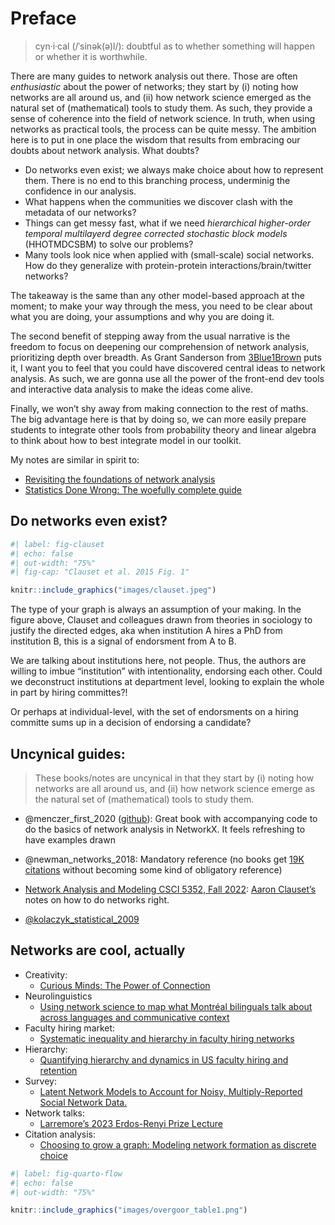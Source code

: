 # Preface {.unnumbered}

> cyn·i·cal (/ˈsinək(ə)l/): doubtful as to whether something will happen or whether it is worthwhile.

There are many guides to network analysis out there. Those are often _enthusiastic_ about the power of networks; they start by (i) noting how networks are all around us, and (ii) how network science emerged as the natural set of (mathematical) tools to study them. As such, they provide a sense of coherence into the field of network science. In truth, when using networks as practical tools, the process can be quite messy. The ambition here is to put in one place the wisdom that results from embracing our doubts about network analysis. What doubts? 

 - Do networks even exist; we always make choice about how to represent them. There is no end to this branching process, underminig the confidence in our analysis.
 - What happens when the communities we discover clash with the metadata of our networks?
 - Things can get messy fast, what if we need _hierarchical higher-order temporal multilayerd degree corrected stochastic block models_ (HHOTMDCSBM) to solve our problems? 
 - Many tools look nice when applied with (small-scale) social networks. How do they generalize with protein-protein interactions/brain/twitter networks?

The takeaway is the same than any other model-based approach at the moment; to make your way through the mess, you need to be clear about what you are doing, your assumptions and why you are doing it.

The second benefit of stepping away from the usual narrative is the freedom to focus on deepening our comprehension of network analysis, prioritizing depth over breadth. As Grant Sanderson from [3Blue1Brown](https://www.3blue1brown.com/) puts it, I want you to feel that you could have discovered central ideas to network analysis. As such, we are gonna use all the power of the front-end dev tools and interactive data analysis to make the ideas come alive.

Finally, we won't shy away from making connection to the rest of maths. The big advantage here is that by doing so, we can more easily prepare students to integrate other tools from probability theory and linear algebra to think about how to best integrate model in our toolkit.

My notes are similar in spirit to:

 - [Revisiting the foundations of network analysis](https://science.sciencemag.org/content/325/5939/414)
 - [Statistics Done Wrong: The woefully complete guide](https://www.statisticsdonewrong.com/)

## Do networks even exist? 

```r
#| label: fig-clauset
#| echo: false
#| out-width: "75%"
#| fig-cap: "Clauset et al. 2015 Fig. 1"

knitr::include_graphics("images/clauset.jpeg")
```

The type of your graph is always an assumption of your making. In the figure above, Clauset and colleagues drawn from theories in sociology to justify the directed edges, aka when institution A hires a PhD from institution B, this is a signal of endorsment from A to B. 

We are talking about institutions here, not people. Thus, the authors are willing to imbue "institution" with intentionality, endorsing each other. Could we deconstruct institutions at department level, looking to explain the whole in part by hiring committes?! 

Or perhaps at individual-level, with the set of endorsments on a hiring committe sums up in a decision of endorsing a candidate?

<!-- ### Motivating example 1: Mutualist network

blablabh

### Motivating example 2: Backboning

blablabh -->

## Uncynical guides:

> These books/notes are uncynical in that they start by (i) noting how networks are all around us, and (ii) how network science emerge as the natural set of (mathematical) tools to study them.

 - @menczer_first_2020 ([github](https://github.com/CambridgeUniversityPress/FirstCourseNetworkScience/tree/master)): Great book with accompanying code to do the basics of network analysis in NetworkX. It feels refreshing to have examples drawn

 - @newman_networks_2018: Mandatory reference (no books get [19K citations](https://scholar.google.ca/citations?user=rQ68pVwAAAAJ&hl=en) without becoming some kind of obligatory reference)
 - [Network Analysis and Modeling CSCI 5352, Fall 2022](https://aaronclauset.github.io/courses/5352/): [Aaron Clauset's](https://aaronclauset.github.io/aboutme.htm) notes on how to do networks right.
- [@kolaczyk_statistical_2009](https://pdfs.semanticscholar.org/130d/eaff056f5c8907e8b3bed9eb62be418c53bb.pdf)

## Networks are cool, actually

- Creativity:
  - [Curious Minds: The Power of Connection](https://mitpress.mit.edu/9780262547147/curious-minds/)
- Neurolinguistics
  - [Using network science to map what Montréal bilinguals talk about across languages and communicative context](https://www.sciencedirect.com/science/article/abs/pii/S0911604419302015?via%3Dihub)
- Faculty hiring market:
  - [Systematic inequality and hierarchy in faculty hiring networks](https://www.science.org/doi/10.1126/sciadv.1400005)
- Hierarchy:
  - [Quantifying hierarchy and dynamics in US faculty hiring and retention](https://www.nature.com/articles/s41586-022-05222-x)
- Survey:
  - [Latent Network Models to Account for Noisy, Multiply-Reported Social Network Data.](https://doi.org/10.1093/jrsssa/qnac004)
- Network talks:
  - [Larremore's 2023 Erdos-Renyi Prize Lecture](https://drive.google.com/file/d/1shQw0nw_Cjxw7TG1Vz625S67wmiNwyZA/view)
- Citation analysis:
  - [Choosing to grow a graph: Modeling network formation as discrete choice](https://arxiv.org/pdf/1811.05008.pdf)

```r
#| label: fig-quarto-flow
#| echo: false
#| out-width: "75%"

knitr::include_graphics("images/overgoor_table1.png")
```
